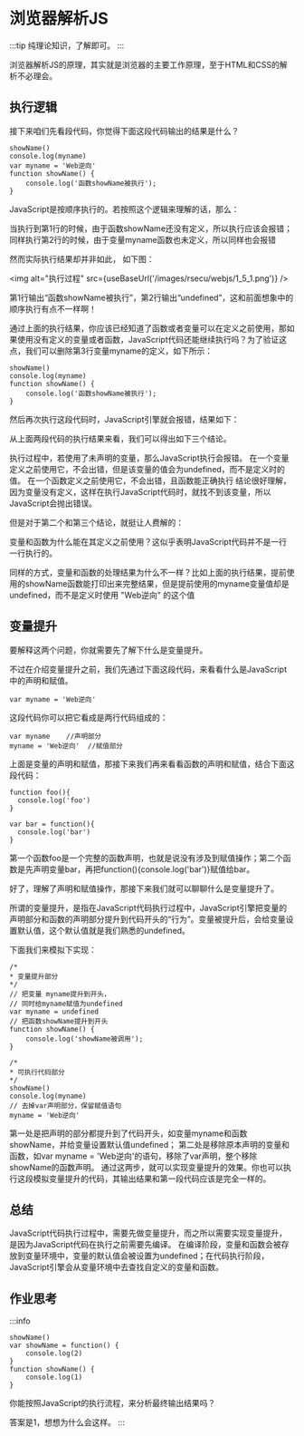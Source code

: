 
# 浏览器解析JS

:::tip
纯理论知识，了解即可。
:::

浏览器解析JS的原理，其实就是浏览器的主要工作原理，至于HTML和CSS的解析不必理会。

## 执行逻辑
 
接下来咱们先看段代码，你觉得下面这段代码输出的结果是什么？

```
showName()
console.log(myname)
var myname = 'Web逆向'
function showName() {
    console.log('函数showName被执行');
}
```

JavaScript是按顺序执行的。若按照这个逻辑来理解的话，那么：

当执行到第1行的时候，由于函数showName还没有定义，所以执行应该会报错；
同样执行第2行的时候，由于变量myname函数也未定义，所以同样也会报错

然而实际执行结果却并非如此， 如下图：

<img alt="执行过程" src={useBaseUrl('/images/rsecu/webjs/1_5_1.png')} />

第1行输出“函数showName被执行”，第2行输出“undefined”，这和前面想象中的顺序执行有点不一样啊！

通过上面的执行结果，你应该已经知道了函数或者变量可以在定义之前使用，那如果使用没有定义的变量或者函数，JavaScript代码还能继续执行吗？为了验证这点，我们可以删除第3行变量myname的定义，如下所示：

```
showName()
console.log(myname)
function showName() {
    console.log('函数showName被执行');
}
```
然后再次执行这段代码时，JavaScript引擎就会报错，结果如下：

从上面两段代码的执行结果来看，我们可以得出如下三个结论。

执行过程中，若使用了未声明的变量，那么JavaScript执行会报错。
在一个变量定义之前使用它，不会出错，但是该变量的值会为undefined，而不是定义时的值。
在一个函数定义之前使用它，不会出错，且函数能正确执行
结论很好理解，因为变量没有定义，这样在执行JavaScript代码时，就找不到该变量，所以JavaScript会抛出错误。

但是对于第二个和第三个结论，就挺让人费解的：

变量和函数为什么能在其定义之前使用？这似乎表明JavaScript代码并不是一行一行执行的。

同样的方式，变量和函数的处理结果为什么不一样？比如上面的执行结果，提前使用的showName函数能打印出来完整结果，但是提前使用的myname变量值却是undefined，而不是定义时使用 "Web逆向" 的这个值

## 变量提升

要解释这两个问题，你就需要先了解下什么是变量提升。

不过在介绍变量提升之前，我们先通过下面这段代码，来看看什么是JavaScript中的声明和赋值。
```
var myname = 'Web逆向'
```

这段代码你可以把它看成是两行代码组成的：

```
var myname    //声明部分
myname = 'Web逆向'  //赋值部分
```

上面是变量的声明和赋值，那接下来我们再来看看函数的声明和赋值，结合下面这段代码：
```
function foo(){
  console.log('foo')
}

var bar = function(){
  console.log('bar')
}
```

第一个函数foo是一个完整的函数声明，也就是说没有涉及到赋值操作；第二个函数是先声明变量bar，再把function(){console.log('bar')}赋值给bar。

好了，理解了声明和赋值操作，那接下来我们就可以聊聊什么是变量提升了。

所谓的变量提升，是指在JavaScript代码执行过程中，JavaScript引擎把变量的声明部分和函数的声明部分提升到代码开头的“行为”。变量被提升后，会给变量设置默认值，这个默认值就是我们熟悉的undefined。

下面我们来模拟下实现：

```
/*
* 变量提升部分
*/
// 把变量 myname提升到开头，
// 同时给myname赋值为undefined
var myname = undefined
// 把函数showName提升到开头
function showName() {
    console.log('showName被调用');
}

/*
* 可执行代码部分
*/
showName()
console.log(myname)
// 去掉var声明部分，保留赋值语句
myname = 'Web逆向'
```

第一处是把声明的部分都提升到了代码开头，如变量myname和函数showName，并给变量设置默认值undefined；
第二处是移除原本声明的变量和函数，如var myname = 'Web逆向'的语句，移除了var声明，整个移除showName的函数声明。
通过这两步，就可以实现变量提升的效果。你也可以执行这段模拟变量提升的代码，其输出结果和第一段代码应该是完全一样的。

## 总结

JavaScript代码执行过程中，需要先做变量提升，而之所以需要实现变量提升，是因为JavaScript代码在执行之前需要先编译。 在编译阶段，变量和函数会被存放到变量环境中，变量的默认值会被设置为undefined；在代码执行阶段，JavaScript引擎会从变量环境中去查找自定义的变量和函数。


## 作业思考

:::info
```
showName()
var showName = function() {
    console.log(2)
}
function showName() {
    console.log(1)
}
```
你能按照JavaScript的执行流程，来分析最终输出结果吗？

答案是1，想想为什么会这样。
:::